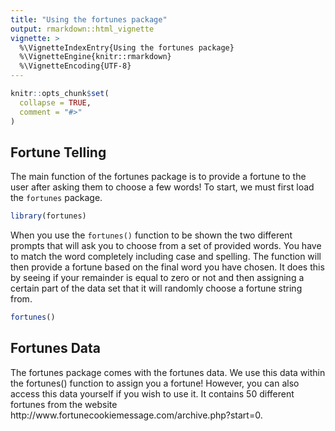 ```yaml
---
title: "Using the fortunes package"
output: rmarkdown::html_vignette
vignette: >
  %\VignetteIndexEntry{Using the fortunes package}
  %\VignetteEngine{knitr::rmarkdown}
  %\VignetteEncoding{UTF-8}
---
```


```r
knitr::opts_chunk$set(
  collapse = TRUE,
  comment = "#>"
)
```

## Fortune Telling

The main function of the fortunes package is to provide a fortune to the user after asking them to choose a few words! To start, we must first load the `fortunes` package.

```r
library(fortunes)
```

When you use the `fortunes()` function to be shown the two different prompts that will ask you to choose from a set of provided words. You have to match the word completely including case and spelling. The function will then provide a fortune based on the final word you have chosen. It does this by seeing if your remainder is equal to zero or not and then assigning a certain part of the data set that it will randomly choose a fortune string from. 

```r
fortunes()
```

## Fortunes Data 

The fortunes package comes with the fortunes data. We use this data within the fortunes() function to assign you a fortune! However, you can also access this data yourself if you wish to use it. It contains 50 different fortunes from the website http://www.fortunecookiemessage.com/archive.php?start=0.
